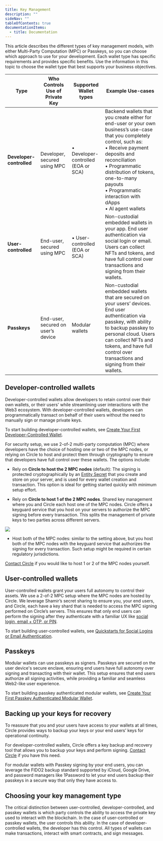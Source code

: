 ---
title: Key Management
description: ""
sideNav: ""
tableOfContents: true
documentationItems:
  - title: Documentation
---

This article describes the different types of key management models, with either
Multi-Party Computation (MPC) or Passkeys, so you can choose which approach to
use for your development. Each wallet type has specific requirements and
provides specific benefits. Use the information in this topic to choose the
wallet type that best supports your business objectives.

| Type                     | Who Controls Use of Private Key    | Supported Wallet types              | Example Use-cases                                                                                                                                                                                                                                                                                                       |
| ------------------------ | ---------------------------------- | ----------------------------------- | ----------------------------------------------------------------------------------------------------------------------------------------------------------------------------------------------------------------------------------------------------------------------------------------------------------------------- |
| **Developer-controlled** | Developer, secured using MPC       | • Developer-controlled (EOA or SCA) | Backend wallets that you create either for end-user or your own business’s use-case that you completely control, such as: <br /> • Receive payment deposits and reconciliation <br /> • Programmatic distribution of tokens, one-to-many payouts <br /> • Programmatic interaction with dApps <br /> • AI agent wallets |
| **User-controlled**      | End-user, secured using MPC        | • User-controlled (EOA or SCA)      | Non-custodial embedded wallets in your app. End user authentication via social login or email. Users can collect NFTs and tokens, and have full control over transactions and signing from their wallets.                                                                                                               |
| **Passkeys**             | End-user, secured on user’s device | Modular wallets                     | Non-custodial embedded wallets that are secured on your users’ devices. End user authentication via passkey, with ability to backup passkey to personal cloud. Users can collect NFTs and tokens, and have full control over transactions and signing from their wallets.                                               |

## Developer-controlled wallets

Developer-controlled wallets allow developers to retain control over their own
wallets, or their users' while streamlining user interactions with the Web3
ecosystem. With developer-controlled wallets, developers can programmatically
transact on behalf of their users without the need to manually sign or manage
private keys.

To start building developer-controlled wallets, see
[Create Your First Developer-Controlled Wallet](/wallets/dev-controlled/create-your-first-wallet).

For security setup, we use 2-of-2 multi-party computation (MPC) where developers
have the choice of hosting one or two of the MPC nodes, or relying on Circle to
host and protect them through cryptography to ensure that developers have full
control over these wallets. The options include:

- Rely on **Circle to host the 2 MPC nodes** (default): The signing is protected
  cryptographically by an
  [Entity Secret](/wallets/dev-controlled/entity-secret-management#what-is-an-entity-secret-ciphertext)
  that you create and store on your server, and is used for every wallet
  creation and transaction. This option is ideal for getting started quickly
  with minimum setup effort.

- Rely on **Circle to host 1 of the 2 MPC nodes**. Shared key management where
  you and Circle each host one of the MPC nodes. Circle offers a keyguard
  service that you host on your servers to authorize the MPC signing before
  every transaction. This splits the management of private keys to two parties
  across different servers.

<Frame>
  <img src="/w3s/images/gs-pw-km-keymgmt01.png" />
</Frame>

- Host both of the MPC nodes: similar to the setting above, but you host both of
  the MPC nodes with the keyguard service that authorizes the signing for every
  transaction. Such setup might be required in certain regulatory jurisdictions.

[Contact Circle](https://help.circle.com/s/submit-ticket?language=en_US) if you
would like to host 1 or 2 of the MPC nodes yourself.

## User-controlled wallets

User-controlled wallets grant your users full autonomy to control their assets.
We use a 2-of-2 MPC setup where the MPC nodes are hosted by Circle. We leverage
Shamir’s secret sharing to ensure you, your end users, and Circle, each have a
key shard that is needed to access the MPC signing performed on Circle’s
servers. This ensures that only end users can perform the signing after they
authenticate with a familiar UX like
[social login, email + OTP, or PIN](/wallets/user-controlled/authentication-methods).

To start building user-controlled wallets, see
[Quickstarts for Social Logins or Email Authentication](/wallets/user-controlled/create-your-first-wallet-with-social-logins).

## Passkeys

Modular wallets can use passkeys as signers. Passkeys are secured on the user
device's secure enclave, ensuring end users have full autonomy over signing and
transacting with their wallet. This setup ensures that end users authorize all
signing activities, while providing a familiar and seamless Web2-like user
experience.

To start building passkey authenticated modular wallets, see
[Create Your First Passkey Authenticated Modular Wallet](/wallets/modular/create-a-wallet-and-send-gasless-txn).

## Backing up your keys for recovery

To reassure that you and your users have access to your wallets at all times,
Circle provides ways to backup your keys or your end users’ keys for operational
continuity.

For developer-controlled wallets, Circle offers a key backup and recovery tool
that allows you to backup your keys and perform signing.
[Contact Circle](https://help.circle.com/s/submit-ticket?language=en_US) if you
have this need.

For modular wallets with Passkey signing by your end users, you can leverage the
FIDO2 backup standard supported by iCloud, Google Drive, and password managers
like 1Password to let your end users backup their passkeys in a secure way that
only they have access to.

## Choosing your key management type

The critical distinction between user-controlled, developer-controlled, and
passkey wallets is which party controls the ability to access the private key
used to interact with the blockchain. In the case of user-controlled or passkey
wallets, the user controls this ability. In the case of developer-controlled
wallets, the developer has this control. All types of wallets can make
transactions, interact with smart contracts, and sign messages.
